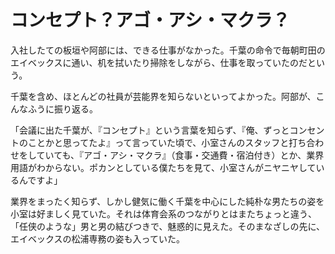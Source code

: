 # コンセプト？アゴ・アシ・マクラ？

入社したての板垣や阿部には、できる仕事がなかった。千葉の命令で毎朝町田のエイベックスに通い、机を拭いたり掃除をしながら、仕事を取っていたのだという。

千葉を含め、ほとんどの社員が芸能界を知らないといってよかった。阿部が、こんなふうに振り返る。

「会議に出た千葉が、『コンセプト』という言葉を知らず、『俺、ずっとコンセントのことかと思ってたよ』って言っていた頃で、小室さんのスタッフと打ち合わせをしていても、『アゴ・アシ・マクラ』（食事・交通費・宿泊付き）とか、業界用語がわからない。ポカンとしている僕たちを見て、小室さんがニヤニヤしているんですよ」

業界をまったく知らず、しかし健気に働く千葉を中心にした純朴な男たちの姿を小室は好ましく見ていた。それは体育会系のつながりとはまたちょっと違う、「任侠のような」男と男の結びつきで、魅惑的に見えた。そのまなざしの先に、エイベックスの松浦専務の姿も入っていた。
